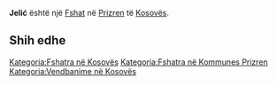 {{Fshat në Kosovës
 | Emri                = Jelić
| srp_N_name = Jelić
| srp_N_FULL_NAME_RO = Jelić
| srp_N_FULL_NAME_ND_RO = Jelic
| srp_N_SORT_NAME_RG = JELIC
| srp_N_FULL_NAME_RG = Jelić
| srp_N_FULL_NAME_ND_RG = Jelic

 | Emri (Rasa dhanore) = 
 | Figura              = 
 | Shteti              = Kosovo
 | Komuna              = Prizren
 | Kodi postar         = 
 | Sipërfaqja          = 

 | Popullsia           = 

 | Regj. i popullsisë  = 
 | Dend. e popullsisë  = 
 | Faqja zyrtare       = 
 <!--- Koordinatat ----> 
 | Gjerësia            = 42.183611
 | Gjatësia            = 20.543889
 | Lartësia            = 
}}
'''Jelić''' është një [[Fshat]] në [[Prizren]] të [[Kosovës]].

<!-- == Gjeografia == -->
<!-- == Historia == -->
<!-- == Demografia == -->
== Shih edhe ==
{{Komuna Prizren}}
{{Kosovo-Administrata-Cung}}

[[Kategoria:Fshatra në Kosovës]]
[[Kategoria:Fshatra në Kommunes Prizren]]
[[Kategoria:Vendbanime në Kosovës]]